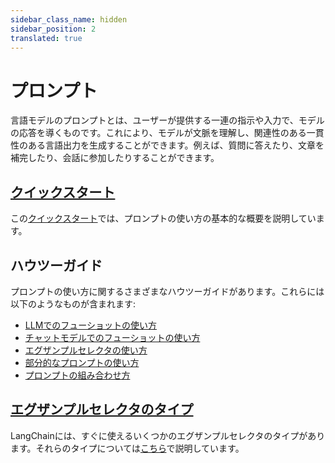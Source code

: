 ```yaml
---
sidebar_class_name: hidden
sidebar_position: 2
translated: true
---
```


# プロンプト

言語モデルのプロンプトとは、ユーザーが提供する一連の指示や入力で、モデルの応答を導くものです。これにより、モデルが文脈を理解し、関連性のある一貫性のある言語出力を生成することができます。例えば、質問に答えたり、文章を補完したり、会話に参加したりすることができます。

## [クイックスタート](./quick_start)

この[クイックスタート](./quick_start)では、プロンプトの使い方の基本的な概要を説明しています。

## ハウツーガイド

プロンプトの使い方に関するさまざまなハウツーガイドがあります。これらには以下のようなものが含まれます:

- [LLMでのフューショットの使い方](./few_shot_examples)
- [チャットモデルでのフューショットの使い方](./few_shot_examples_chat)
- [エグザンプルセレクタの使い方](./example_selectors)
- [部分的なプロンプトの使い方](./partial)
- [プロンプトの組み合わせ方](./composition)

## [エグザンプルセレクタのタイプ](./example_selectors)

LangChainには、すぐに使えるいくつかのエグザンプルセレクタのタイプがあります。それらのタイプについては[こちら](./example_selectors)で説明しています。
